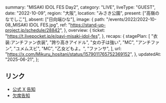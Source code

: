   summary: "MISAKI IDOL FES Day2",
  category: "LIVE",
  liveType: "GUEST",
  date: "2022-10-09",
  region: "大阪",
  location: "みさき公園",
  present: ["高嶺のなでしこ"],
  absent: ["日向端ひな"],
  image: {
    path: "/events/2022/2022-10-08_MISAKI IDOL FES.jpg",
    ref: "https://stand-up-project.jp/schedule/28842",
  },
  overview: {
    ticket: "https://t.livepocket.jp/e/pavi-misaki-idol-fes",
  },
  recaps: {
    stagePlan: [
      "衣装:アンチファン衣装",
      "誇り高きアイドル",
      "女の子は強い",
      "MC",
      "アンチファン",
      "ユメムスビ",
      "MC",
      "乙女どもよ。",
      "ファンサ",
    ],
    url: "https://x.com/Mikuru_hositani/status/1579011765752369152",
  },
  updatedAt: "2025-06-21",
};

## リンク

- [公式 X 告知](https://x.com/takanenofficial/status/1575804647167574017)
- [欠席告知](https://takanenonadeshiko.jp/?p=498)
